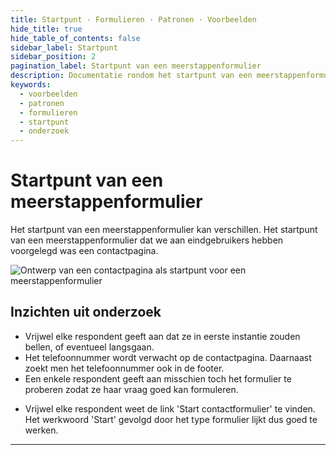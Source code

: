 ```yaml
---
title: Startpunt · Formulieren · Patronen · Voorbeelden
hide_title: true
hide_table_of_contents: false
sidebar_label: Startpunt
sidebar_position: 2
pagination_label: Startpunt van een meerstappenformulier
description: Documentatie rondom het startpunt van een meerstappenformulier
keywords:
  - voorbeelden
  - patronen
  - formulieren
  - startpunt
  - onderzoek
---
```



# Startpunt van een meerstappenformulier

Het startpunt van een meerstappenformulier kan verschillen. Het startpunt van een meerstappenformulier dat we aan eindgebruikers hebben voorgelegd was een contactpagina.

![Ontwerp van een contactpagina als startpunt voor een meerstappenformulier](https://raw.githubusercontent.com/nl-design-system/documentatie/assets/voorbeeld_formulier_contact-pagina.png)

## Inzichten uit onderzoek

- Vrijwel elke respondent geeft aan dat ze in eerste instantie zouden bellen, of eventueel langsgaan.
- Het telefoonnummer wordt verwacht op de contactpagina. Daarnaast zoekt men het telefoonnummer ook in de footer.
- Een enkele respondent geeft aan misschien toch het formulier te proberen zodat ze haar vraag goed kan formuleren.

<VideoPlayer videoId="qpgG7OKQjhI" />

- Vrijwel elke respondent weet de link 'Start contactformulier' te vinden. Het werkwoord 'Start' gevolgd door het type formulier lijkt dus goed te werken.

<VideoPlayer videoId="ylxtU4BVvrs" />

<ResearchInfo />

---

<PatternFooterInfo />
